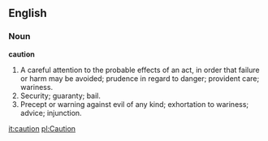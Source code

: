 ==English==

===Noun===

'''caution'''

#A careful attention to the probable effects of an act, in order that failure or harm may be avoided; prudence in regard to danger; provident care; wariness.
#Security; guaranty; bail.
#Precept or warning against evil of any kind; exhortation to wariness; advice; injunction.

[[it:caution]]
[[pl:Caution]]